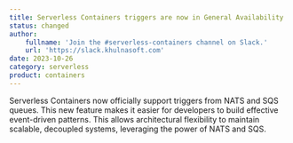 ```yaml
---
title: Serverless Containers triggers are now in General Availability
status: changed
author:
    fullname: 'Join the #serverless-containers channel on Slack.'
    url: 'https://slack.khulnasoft.com'
date: 2023-10-26
category: serverless
product: containers
---
```


Serverless Containers now officially support triggers from NATS and SQS queues. This new feature makes it easier for developers to build effective event-driven patterns. This allows architectural flexibility to maintain scalable, decoupled systems, leveraging the power of NATS and SQS.

